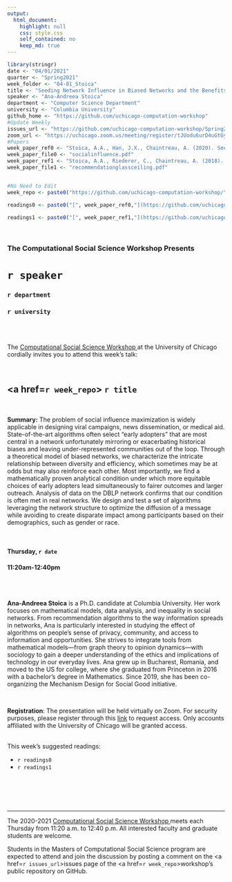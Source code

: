 ```yaml
---
output:
  html_document:
    highlight: null
    css: style.css
    self_contained: no
    keep_md: true
---
```


```r
library(stringr)
date <- "04/01/2021"
quarter <- "Spring2021"
week_folder <- "04-01_Stoica"
title <- "Seeding Network Influence in Biased Networks and the Benefits of Diversity"
speaker <- "Ana-Andreea Stoica"
department <- "Computer Science Department"
university <- "Columbia University"
github_home <- "https://github.com/uchicago-computation-workshop"
#Update Weekly
issues_url <- "https://github.com/uchicago-computation-workshop/Spring2021/issues/1"
zoom_url <- "https://uchicago.zoom.us/meeting/register/tJUodu6urD4uGtGyWjio-w5DPZ-ElCri9nzt"
#Papers
week_paper_ref0 <- "Stoica, A.A., Han, J.X., Chaintreau, A. (2020). Seeding Network Influence in Biased Networks and the Benefits of Diversity. Proceedings of The Web Conference 2020, (pp. 2089-2098)."
week_paper_file0 <- "socialinfluence.pdf"
week_paper_ref1 <- "Stoica, A.A., Riederer, C., Chaintreau, A. (2018). Algorithmic Glass Ceiling in Social Networks: The effects of social recommendations on network diversity. Proceedings of the 2018 World Wide Web Conference (pp. 923-932)."
week_paper_file1 <- "recommendationglassceiling.pdf"


#No Need to Edit
week_repo <- paste0("https://github.com/uchicago-computation-workshop/",quarter,"/tree/master/",week_folder)

readings0 <- paste0("[", week_paper_ref0,"](https://github.com/uchicago-computation-workshop/",quarter,"/blob/master/", week_folder,"/",week_paper_file0,")")

readings1 <- paste0("[", week_paper_ref1,"](https://github.com/uchicago-computation-workshop/",quarter,"/blob/master/", week_folder,"/",week_paper_file1,")")


```



<br>

<h3 class=pfblock-header> The Computational Social Science Workshop Presents </h3>

<h1 class=pfblock-header3> `r speaker`</h1>
<h3 class=pfblock-header3> `r department` </h3>
<h3 class=pfblock-header3> `r university` </h3>

<br><br>



<p class=pfblock-header3>The <a href="https://macss.uchicago.edu/content/computation-workshop"> Computational Social Science Workshop </a> at the University of Chicago cordially invites you to attend this week's talk:</p>



<br>

<div class=pfblock-header3>
<h2 class=pfblock-header>
  <a href=`r week_repo`> `r title` </a>
</h2>

<br>
</div>



<p class=footertext2>

**Summary:** The problem of social influence maximization is widely applicable in designing viral campaigns, news dissemination, or medical aid. State-of-the-art algorithms often select “early adopters” that are most central in a network unfortunately mirroring or exacerbating historical biases and leaving under-represented communities out of the loop. Through a theoretical model of biased networks, we characterize the intricate relationship between diversity and efficiency, which sometimes may be at odds but may also reinforce each other. Most importantly, we find a mathematically proven analytical condition
under which more equitable choices of early adopters lead simultaneously to fairer outcomes and larger outreach. Analysis of data on the DBLP network confirms that our condition is often met in real networks. We design and test a set of algorithms leveraging the network structure to optimize the diffusion of a message while avoiding to create disparate impact among participants based on their demographics, such as gender or race.

</p>

<br>

<h4 class=pfblock-header3> Thursday, `r date` </h4>
<h4 class=pfblock-header3> 11:20am-12:40pm </h4>

<br><br>

<p class=footertext2>

**Ana-Andreea Stoica** is a Ph.D. candidate at Columbia University. Her work focuses on mathematical models, data analysis, and inequality in social networks. From recommendation algorithms to the way information spreads in networks, Ana is particularly interested in studying the effect of algorithms on people's sense of privacy, community, and access to information and opportunities. She strives to integrate tools from mathematical models—from graph theory to opinion dynamics—with sociology to gain a deeper understanding of the ethics and implications of technology in our everyday lives. Ana grew up in Bucharest, Romania, and moved to the US for college, where she graduated from Princeton in 2016 with a bachelor's degree in Mathematics. Since 2019, she has been co-organizing the Mechanism Design for Social Good initiative.
</p>

<br>

<p class=footertext2>
**Registration**: The presentation will be held virtually on Zoom. For security purposes, please register through this [link](`r zoom_url`) to request access. Only accounts affiliated with the University of Chicago will be granted access.
</p>

<br>
This week's suggested readings:

- `r readings0`
- `r readings1`

<br>

<br><br>

---

<p class=footertext> The 2020-2021 <a href="https://macss.uchicago.edu/content/computation-workshop"> Computational Social Science Workshop </a> meets each Thursday from 11:20 a.m. to 12:40 p.m. All interested faculty and graduate students are welcome.</p>



<p class=footertext>Students in the Masters of Computational Social Science program are expected to attend and join the discussion by posting a comment on the <a href=`r issues_url`>issues page</a> of the <a href=`r week_repo`>workshop's public repository on GitHub.</a></p>
